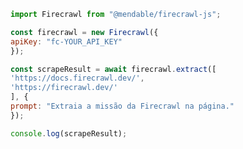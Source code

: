 ```js Node
import Firecrawl from "@mendable/firecrawl-js";

const firecrawl = new Firecrawl({
apiKey: "fc-YOUR_API_KEY"
});

const scrapeResult = await firecrawl.extract([
'https://docs.firecrawl.dev/',
'https://firecrawl.dev/'
], {
prompt: "Extraia a missão da Firecrawl na página."
});

console.log(scrapeResult);
```

